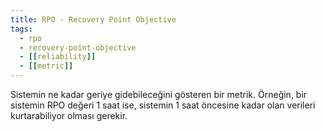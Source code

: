 ```yaml
---
title: RPO - Recovery Point Objective
tags:
  - rpo
  - recovery-point-objective
  - [[reliability]]
  - [[metric]]
---
```


Sistemin ne kadar geriye gidebileceğini gösteren bir metrik. Örneğin, bir sistemin RPO değeri 1 saat ise, sistemin 1 saat öncesine kadar olan verileri kurtarabiliyor olması gerekir.
